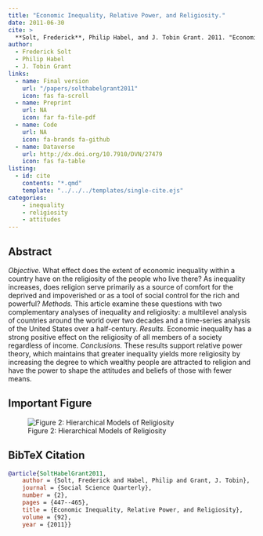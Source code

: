 ```yaml
---
title: "Economic Inequality, Relative Power, and Religiosity."
date: 2011-06-30
cite: >
  **Solt, Frederick**, Philip Habel, and J. Tobin Grant. 2011. "Economic Inequality, Relative Power, and Religiosity." _Social Science Quarterly_ 92(2):447-465.
author:
  - Frederick Solt
  - Philip Habel
  - J. Tobin Grant
links:
  - name: Final version
    url: "/papers/solthabelgrant2011"
    icon: fas fa-scroll
  - name: Preprint
    url: NA
    icon: far fa-file-pdf
  - name: Code
    url: NA
    icon: fa-brands fa-github
  - name: Dataverse
    url: http://dx.doi.org/10.7910/DVN/27479
    icon: fas fa-table
listing:
  - id: cite
    contents: "*.qmd"
    template: "../../../templates/single-cite.ejs"
categories:
    - inequality
    - religiosity
    - attitudes
---
```


:::{#cite}
:::

## Abstract
*Objective.* What effect does the extent of economic inequality within a country have on the religiosity of the people who live there? As inequality increases, does religion serve primarily as a source of comfort for the deprived and impoverished or as a tool of social control for the rich and powerful? *Methods.* This article examine these questions with two complementary analyses of inequality and religiosity: a multilevel analysis of countries around the world over two decades and a time-series analysis of the United States over a half-century. *Results.* Economic inequality has a strong positive effect on the religiosity of all members of a society regardless of income. *Conclusions.* These results support relative power theory, which maintains that greater inequality yields more religiosity by increasing the degree to which wealthy people are attracted to religion and have the power to shape the attitudes and beliefs of those with fewer means.

## Important Figure

![Figure 2: Hierarchical Models of Religiosity](Figure2.png)

## BibTeX Citation
```bibtex
@article{SoltHabelGrant2011,
	author = {Solt, Frederick and Habel, Philip and Grant, J. Tobin},
	journal = {Social Science Quarterly},
	number = {2},
	pages = {447--465},
	title = {Economic Inequality, Relative Power, and Religiosity},
	volume = {92},
	year = {2011}}
```